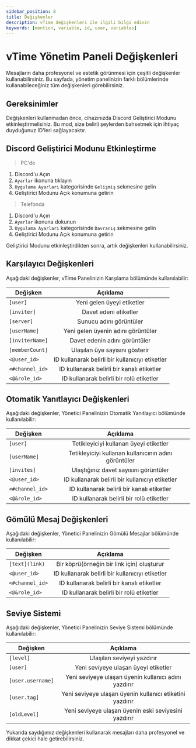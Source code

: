 ```yaml
---
sidebar_position: 8
title: Değişkenler
description: vTime değişkenleri ile ilgili bilgi edinin
keywords: [mention, variable, id, user, variables]
---
```


# vTime Yönetim Paneli Değişkenleri

Mesajların daha profesyonel ve estetik görünmesi için çeşitli değişkenler kullanabilirsiniz. Bu sayfada, yönetim panelinizin farklı bölümlerinde kullanabileceğiniz tüm değişkenleri görebilirsiniz.

## Gereksinimler

Değişkenleri kullanmadan önce, cihazınızda Discord Geliştirici Modunu etkinleştirmelisiniz. Bu mod, size belirli şeylerden bahsetmek için ihtiyaç duyduğunuz ID'leri sağlayacaktır.

## Discord Geliştirici Modunu Etkinleştirme

> PC'de

1. Discord'u Açın
2. `Ayarlar` ikonuna tıklayın
3. `Uygulama Ayarları` kategorisinde `Gelişmiş` sekmesine gelin
4. Geliştirici Modunu Açık konumuna getirin

> Telefonda

1. Discord'u Açın
2. `Ayarlar` ikonuna dokunun
3. `Uygulama Ayarları` kategorisinde `Davranış` sekmesine gelin
4. Geliştirici Modunu Açık konumuna getirin

Geliştirici Modunu etkinleştirdikten sonra, artık değişkenleri kullanabilirsiniz.

## Karşılayıcı Değişkenleri

Aşağıdaki değişkenler, vTime Panelinizin Karşılama bölümünde kullanılabilir:

| Değişken        |                    Açıklama                     |
| --------------- | :---------------------------------------------: |
| `[user]`        |           Yeni gelen üyeyi etiketler            |
| `[inviter]`     |              Davet edeni etiketler              |
| `[server]`      |             Sunucu adını görüntüler             |
| `[userName]`    |       Yeni gelen üyenin adını görüntüler        |
| `[inviterName]` |          Davet edenin adını görüntüler          |
| `[memberCount]` |         Ulaşılan üye sayısını gösterir          |
| `<@user_id>`    | ID kullanarak belirli bir kullanıcıyı etiketler |
| `<#channel_id>` |   ID kullanarak belirli bir kanalı etiketler    |
| `<@&role_id>`   |    ID kullanarak belirli bir rolü etiketler     |

## Otomatik Yanıtlayıcı Değişkenleri

Aşağıdaki değişkenler, Yönetici Panelinizin Otomatik Yanıtlayıcı bölümünde kullanılabilir:

| Değişken        |                       Açıklama                       |
| --------------- | :--------------------------------------------------: |
| `[user]`        |        Tetikleyiciyi kullanan üyeyi etiketler        |
| `[userName]`    | Tetikleyiciyi kullanan kullanıcının adını görüntüler |
| `[invites]`     |        Ulaştığınız davet sayısını görüntüler         |
| `<@user_id>`    |   ID kullanarak belirli bir kullanıcıyı etiketler    |
| `<#channel_id>` |      ID kullanarak belirli bir kanalı etiketler      |
| `<@&role_id>`   |       ID kullanarak belirli bir rolü etiketler       |

## Gömülü Mesaj Değişkenleri

Aşağıdaki değişkenler, Yönetici Panelinizin Gömülü Mesajlar bölümünde kullanılabilir:

| Değişken        |                    Açıklama                     |
| --------------- | :---------------------------------------------: |
| `[text](link)`  |   Bir köprü(örneğin bir link için) oluşturur    |
| `<@user_id>`    | ID kullanarak belirli bir kullanıcıyı etiketler |
| `<#channel_id>` |   ID kullanarak belirli bir kanalı etiketler    |
| `<@&role_id>`   |    ID kullanarak belirli bir rolü etiketler     |

## Seviye Sistemi

Aşağıdaki değişkenler, Yönetici Panelinizin Seviye Sistemi bölümünde kullanılabilir:

| Değişken          |                         Açıklama                         |
| ----------------- | :------------------------------------------------------: |
| `[level]`         |                Ulaşılan seviyeyi yazdırır                |
| `[user] `         |           Yeni seviyeye ulaşan üyeyi etiketler           |
| `[user.username]` |   Yeni seviyeye ulaşan üyenin kullanıcı adını yazdırır   |
| `[user.tag]`      | Yeni seviyeye ulaşan üyenin kullanıcı etiketini yazdırır |
| `[oldLevel] `     |   Yeni seviyeye ulaşan üyenin eski seviyesini yazdırır   |

Yukarıda saydığımız değişkenleri kullanarak mesajları daha profesyonel ve dikkat çekici hale getirebilirsiniz.
